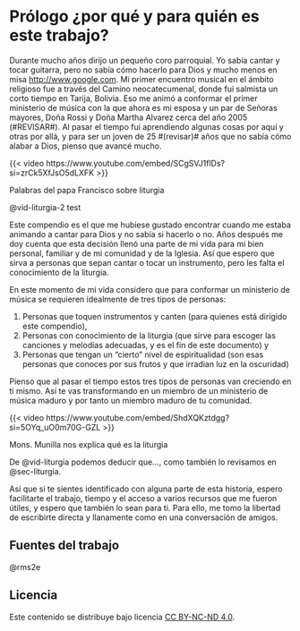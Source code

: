 \listofvideos{}

# Prólogo ¿por qué y para quién es este trabajo? {.unnumbered}


Durante mucho años dirijo un pequeño coro parroquial.
Yo sabía cantar y tocar guitarra, pero no sabía cómo hacerlo para Dios y mucho menos en misa <http://www.google.com>.
Mi primer encuentro musical en el ámbito religioso fue a través del Camino neocatecumenal, donde fui salmista un corto tiempo en Tarija, Bolivia.
Eso me animó a conformar el primer ministerio de música con la que ahora es mi esposa y un par de Señoras mayores, [Doña Rossi]{.blue} y [Doña Martha Alvarez]{.orange} cerca del año 2005 (#REVISAR#).
Al pasar el tiempo fui aprendiendo algunas cosas por aquí y otras por allá,
y para ser un joven de 25 #(revisar)# años que no sabía cómo alabar a Dios, pienso que avancé mucho.

::: {#vid-liturgia-2}

{{< video https://www.youtube.com/embed/SCgSVJ1flDs?si=zrCk5XfJsO5dLXFK >}}

Palabras del papa Francisco sobre liturgia

:::

@vid-liturgia-2 test

Este compendio es el que me hubiese gustado encontrar cuando me estaba animando a cantar para Dios y no sabía si hacerlo o no.
Años después me doy cuenta que esta decisión llenó una parte de mi vida para mi bien personal, familiar y de mi comunidad y de la [Iglesia]{.red}.
Así que espero que sirva a personas que sepan cantar o tocar un instrumento, pero les falta el conocimiento de la liturgia.

En este momento de mi vida considero que para conformar un ministerio de música se requieren idealmente de tres tipos de personas:

1. Personas que toquen instrumentos y canten (para quienes está dirigido este compendio),
2. Personas con conocimiento de la liturgia (que sirve para escoger las canciones y melodías adecuadas, y es el fin de este documento) y
3. Personas que tengan un "cierto" nivel de espiritualidad (son esas personas que conoces por sus frutos y que irradian luz en la oscuridad)

Pienso que al pasar el tiempo estos tres tipos de personas van creciendo en ti mismo.
Así te vas transformando en un miembro de un ministerio de música maduro y por tanto un miembro maduro de tu comunidad.

::: {#vid-liturgia}

{{< video https://www.youtube.com/embed/ShdXQKztdgg?si=5OYq_uO0m70G-GZL >}}

Mons. Munilla nos explica qué es la liturgia

:::

De @vid-liturgia podemos deducir que..., como también lo revisamos en @sec-liturgia.

Así que si te sientes identificado con alguna parte de esta historia, espero facilitarte el trabajo, tiempo y el acceso a varios recursos que me fueron útiles, y espero que también lo sean para ti.
Para ello, me tomo la libertad de escribirte directa y llanamente como en una conversación de amigos.

## Fuentes del trabajo
@rms2e

## Licencia {.unnumbered}

Este contenido se distribuye bajo licencia [CC BY-NC-ND 4.0](http://creativecommons.org/licenses/by-nc-nd/4.0/).